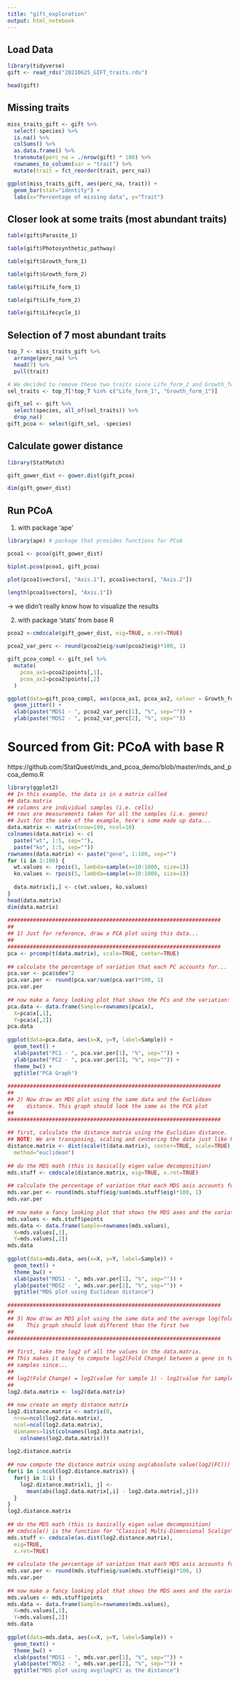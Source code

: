 ```yaml
---
title: "gift_exploration"
output: html_notebook
---
```


## Load Data
```r
library(tidyverse)
gift <- read_rds("20210625_GIFT_traits.rds")
```

```r
head(gift)
```


## Missing traits
```r
miss_traits_gift <- gift %>% 
  select(-species) %>% 
  is.na() %>% 
  colSums() %>% 
  as.data.frame() %>%
  transmute(perc_na = ./nrow(gift) * 100) %>% 
  rownames_to_column(var = "trait") %>% 
  mutate(trait = fct_reorder(trait, perc_na))
```

```r
ggplot(miss_traits_gift, aes(perc_na, trait)) +
  geom_bar(stat="identity") +
  labs(x="Percentage of missing data", y="Trait")
```


## Closer look at some traits (most abundant traits)
```r
table(gift$Parasite_1)
```
```r
table(gift$Photosynthetic_pathway)
```
```r
table(gift$Growth_form_1)
```
```r
table(gift$Growth_form_2)
```
```r
table(gift$Life_form_1)
```
```r
table(gift$Life_form_2)
```
```r
table(gift$Lifecycle_1)
```


## Selection of 7 most abundant traits
```r
top_7 <- miss_traits_gift %>% 
  arrange(perc_na) %>% 
  head(7) %>% 
  pull(trait)
```

```r
# We decided to remove these two traits since Life_form_2 and Growth_form_2 have more detailed information 
sel_traits <- top_7[!top_7 %in% c("Life_form_1", "Growth_form_1")]
```

```r
gift_sel <- gift %>% 
  select(species, all_of(sel_traits)) %>% 
  drop_na()
gift_pcoa <- select(gift_sel, -species)
```


## Calculate gower distance
```r
library(StatMatch)
```
```r
gift_gower_dist <- gower.dist(gift_pcoa)
```

```r
dim(gift_gower_dist)
```


## Run PCoA

1. with package 'ape'
```r
library(ape) # package that provides functions for PCoA
```

```r
pcoa1 <- pcoa(gift_gower_dist)
```
```r
biplot.pcoa(pcoa1, gift_pcoa)
```

```r
plot(pcoa1$vectors[, "Axis.1"], pcoa1$vectors[, "Axis.2"])
```

```r
length(pcoa1$vectors[, "Axis.1"])
```
-> we didn't really know how to visualize the results



2. with package 'stats' from base R
```r
pcoa2 <-cmdscale(gift_gower_dist, eig=TRUE, x.ret=TRUE)
 
pcoa2_var_perc <- round(pcoa2$eig/sum(pcoa2$eig)*100, 1) 
```

```r
gift_pcoa_compl <- gift_sel %>% 
  mutate(
    pcoa_ax1=pcoa2$points[,1],
    pcoa_ax2=pcoa2$points[,2]
  )
```

```r
ggplot(data=gift_pcoa_compl, aes(pcoa_ax1, pcoa_ax2, colour = Growth_form_2)) +
  geom_jitter() +
  xlab(paste("MDS1 - ", pcoa2_var_perc[1], "%", sep="")) +
  ylab(paste("MDS2 - ", pcoa2_var_perc[2], "%", sep="")) 
```


# Sourced from Git: PCoA with base R

https://github.com/StatQuest/mds_and_pcoa_demo/blob/master/mds_and_pcoa_demo.R 

```r
library(ggplot2)
## In this example, the data is in a matrix called
## data.matrix
## columns are individual samples (i.e. cells)
## rows are measurements taken for all the samples (i.e. genes)
## Just for the sake of the example, here's some made up data...
data.matrix <- matrix(nrow=100, ncol=10)
colnames(data.matrix) <- c(
  paste("wt", 1:5, sep=""),
  paste("ko", 1:5, sep=""))
rownames(data.matrix) <- paste("gene", 1:100, sep="")
for (i in 1:100) {
  wt.values <- rpois(5, lambda=sample(x=10:1000, size=1))
  ko.values <- rpois(5, lambda=sample(x=10:1000, size=1))
 
  data.matrix[i,] <- c(wt.values, ko.values)
}
head(data.matrix)
dim(data.matrix)
 
###################################################################
##
## 1) Just for reference, draw a PCA plot using this data...
##
###################################################################
pca <- prcomp(t(data.matrix), scale=TRUE, center=TRUE) 
 
## calculate the percentage of variation that each PC accounts for...
pca.var <- pca$sdev^2
pca.var.per <- round(pca.var/sum(pca.var)*100, 1)
pca.var.per
 
## now make a fancy looking plot that shows the PCs and the variation:
pca.data <- data.frame(Sample=rownames(pca$x),
  X=pca$x[,1],
  Y=pca$x[,2])
pca.data
 
ggplot(data=pca.data, aes(x=X, y=Y, label=Sample)) +
  geom_text() +
  xlab(paste("PC1 - ", pca.var.per[1], "%", sep="")) +
  ylab(paste("PC2 - ", pca.var.per[2], "%", sep="")) +
  theme_bw() +
  ggtitle("PCA Graph")
 
###################################################################
##
## 2) Now draw an MDS plot using the same data and the Euclidean
##    distance. This graph should look the same as the PCA plot
##
###################################################################
 
## first, calculate the distance matrix using the Euclidian distance.
## NOTE: We are transposing, scaling and centering the data just like PCA.
distance.matrix <- dist(scale(t(data.matrix), center=TRUE, scale=TRUE),
  method="euclidean")
 
## do the MDS math (this is basically eigen value decomposition)
mds.stuff <- cmdscale(distance.matrix, eig=TRUE, x.ret=TRUE)
 
## calculate the percentage of variation that each MDS axis accounts for...
mds.var.per <- round(mds.stuff$eig/sum(mds.stuff$eig)*100, 1)
mds.var.per
 
## now make a fancy looking plot that shows the MDS axes and the variation:
mds.values <- mds.stuff$points
mds.data <- data.frame(Sample=rownames(mds.values),
  X=mds.values[,1],
  Y=mds.values[,2])
mds.data
 
ggplot(data=mds.data, aes(x=X, y=Y, label=Sample)) +
  geom_text() +
  theme_bw() +
  xlab(paste("MDS1 - ", mds.var.per[1], "%", sep="")) +
  ylab(paste("MDS2 - ", mds.var.per[2], "%", sep="")) +
  ggtitle("MDS plot using Euclidean distance")
 
###################################################################
##
## 3) Now draw an MDS plot using the same data and the average log(fold change)
##    This graph should look different than the first two
##
###################################################################
 
## first, take the log2 of all the values in the data.matrix.
## This makes it easy to compute log2(Fold Change) between a gene in two
## samples since...
##
## log2(Fold Change) = log2(value for sample 1) - log2(value for sample 2)
##
log2.data.matrix <- log2(data.matrix)
 
## now create an empty distance matrix
log2.distance.matrix <- matrix(0,
  nrow=ncol(log2.data.matrix),
  ncol=ncol(log2.data.matrix),
  dimnames=list(colnames(log2.data.matrix),
    colnames(log2.data.matrix)))
 
log2.distance.matrix
 
## now compute the distance matrix using avg(absolute value(log2(FC)))
for(i in 1:ncol(log2.distance.matrix)) {
  for(j in 1:i) {
    log2.distance.matrix[i, j] <-
      mean(abs(log2.data.matrix[,i] - log2.data.matrix[,j]))
  }
}
log2.distance.matrix
 
## do the MDS math (this is basically eigen value decomposition)
## cmdscale() is the function for "Classical Multi-Dimensional Scalign"
mds.stuff <- cmdscale(as.dist(log2.distance.matrix),
  eig=TRUE,
  x.ret=TRUE)
 
## calculate the percentage of variation that each MDS axis accounts for...
mds.var.per <- round(mds.stuff$eig/sum(mds.stuff$eig)*100, 1)
mds.var.per
 
## now make a fancy looking plot that shows the MDS axes and the variation:
mds.values <- mds.stuff$points
mds.data <- data.frame(Sample=rownames(mds.values),
  X=mds.values[,1],
  Y=mds.values[,2])
mds.data
 
ggplot(data=mds.data, aes(x=X, y=Y, label=Sample)) +
  geom_text() +
  theme_bw() +
  xlab(paste("MDS1 - ", mds.var.per[1], "%", sep="")) +
  ylab(paste("MDS2 - ", mds.var.per[2], "%", sep="")) +
  ggtitle("MDS plot using avg(logFC) as the distance")
```

